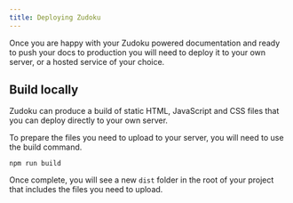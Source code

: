 ```yaml
---
title: Deploying Zudoku
---
```


Once you are happy with your Zudoku powered documentation and ready to push your docs to production you will need to deploy it to your own server, or a hosted service of your choice.

## Build locally

Zudoku can produce a build of static HTML, JavaScript and CSS files that you can deploy directly to your own server.

To prepare the files you need to upload to your server, you will need to use the build command.

```
npm run build
```

Once complete, you will see a new `dist` folder in the root of your project that includes the files you need to upload.